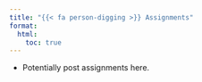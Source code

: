 ```yaml
---
title: "{{< fa person-digging >}} Assignments"
format:
  html:
    toc: true
---
```


* Potentially post assignments here.